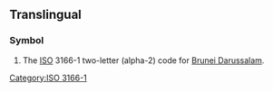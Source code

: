 {{also|bn|Bn|B.N.|.bn|bn.|Bn.}}

==Translingual==

===Symbol===
{{head|mul|symbol}}
# The [[ISO]] 3166-1 two-letter (alpha-2) code for [[Brunei Darussalam]].

[[Category:ISO 3166-1]]